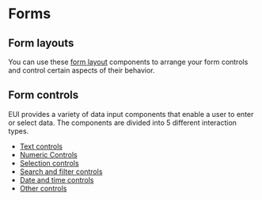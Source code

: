# Forms

## Form layouts

You can use these [form layout](./layouts/usage.mdx) components to arrange your form controls and control certain aspects of their behavior.

## Form controls
EUI provides a variety of data input components that enable a user to enter or select data. The components are divided into 5 different interaction types.
- [Text controls](./text/basic.mdx)
- [Numeric Controls](./numeric/basic.mdx)
- [Selection controls](./selection/overview.mdx)
- [Search and filter controls](./search-and-filter/search.mdx)
- [Date and time controls](./date-and-time/date-picker.mdx)
- [Other controls](./other/file-picker.mdx)